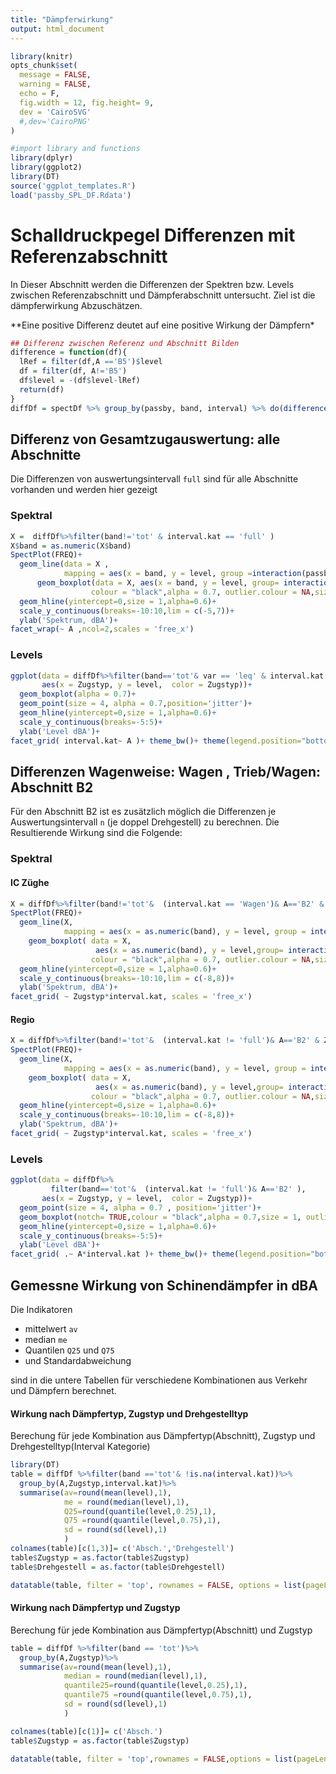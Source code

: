 ```yaml
---
title: "Dämpferwirkung"
output: html_document
---
```

```r
library(knitr)
opts_chunk$set(
  message = FALSE, 
  warning = FALSE,
  echo = F,
  fig.width = 12, fig.height= 9,
  dev = 'CairoSVG'
  #,dev='CairoPNG'
)
```

```r
#import library and functions
library(dplyr)
library(ggplot2)
library(DT)
source('ggplot_templates.R')
load('passby_SPL_DF.Rdata')
```

# Schalldruckpegel Differenzen mit Referenzabschnitt

In Dieser Abschnitt werden die Differenzen der Spektren bzw. Levels zwischen  Referenzabschnitt und Dämpferabschnitt untersucht. Ziel ist die dämpferwirkung Abzuschätzen.

**Eine positive Differenz deutet auf eine positive Wirkung der Dämpfern*

```r
## Differenz zwischen Referenz und Abschnitt Bilden
difference = function(df){
  lRef = filter(df,A =='B5')$level
  df = filter(df, A!='B5')
  df$level = -(df$level-lRef)
  return(df)
}
diffDf = spectDf %>% group_by(passby, band, interval) %>% do(difference(.))

```

## Differenz von Gesamtzugauswertung: alle Abschnitte

Die Differenzen von auswertungsintervall `full` sind für alle Abschnitte vorhanden und werden hier gezeigt

### Spektral
```r
X =  diffDf%>%filter(band!='tot' & interval.kat == 'full' )
X$band = as.numeric(X$band)
SpectPlot(FREQ)+ 
  geom_line(data = X ,
            mapping = aes(x = band, y = level, group =interaction(passby,A,interval), color = Zugstyp),size = 1, alpha = 0.7)+
      geom_boxplot(data = X, aes(x = band, y = level, group= interaction(band, A)),
                  colour = "black",alpha = 0.7, outlier.colour = NA,size = 0.5)+
  geom_hline(yintercept=0,size = 1,alpha=0.6)+
  scale_y_continuous(breaks=-10:10,lim = c(-5,7))+
  ylab('Spektrum, dBA')+
facet_wrap(~ A ,ncol=2,scales = 'free_x')
```

### Levels

```r
ggplot(data = diffDf%>%filter(band=='tot'& var == 'leq' & interval.kat == 'full'  ),
       aes(x = Zugstyp, y = level,  color = Zugstyp))+ 
  geom_boxplot(alpha = 0.7)+
  geom_point(size = 4, alpha = 0.7,position='jitter')+
  geom_hline(yintercept=0,size = 1,alpha=0.6)+
  scale_y_continuous(breaks=-5:5)+
  ylab('Level dBA')+
facet_grid( interval.kat~ A )+ theme_bw()+ theme(legend.position="bottom")
```


## Differenzen Wagenweise: Wagen , Trieb/Wagen: Abschnitt B2

Für den Abschnitt B2 ist es zusätzlich möglich die Differenzen je Auswertungsintervall `n` (je doppel Drehgestell) zu berechnen. Die Resultierende Wirkung sind die Folgende:

### Spektral

#### IC Züghe
```r

X = diffDf%>%filter(band!='tot'&  (interval.kat == 'Wagen')& A=='B2' & Zugstyp =='IC' )
SpectPlot(FREQ)+
  geom_line(X,
            mapping = aes(x = as.numeric(band), y = level, group = interaction(passby,A,interval,var), color = Zugstyp),size = 1, alpha = 0.5)+
    geom_boxplot( data = X,
                   aes(x = as.numeric(band), y = level,group= interaction(band,A,var)),
                  colour = "black",alpha = 0.7, outlier.colour = NA,size = 0.8)+
  geom_hline(yintercept=0,size = 1,alpha=0.6)+
  scale_y_continuous(breaks=-10:10,lim = c(-8,8))+
  ylab('Spektrum, dBA')+
facet_grid( ~ Zugstyp*interval.kat, scales = 'free_x')
```

#### Regio

```r
X = diffDf%>%filter(band!='tot'&  (interval.kat != 'full')& A=='B2' & Zugstyp =='Regio' )
SpectPlot(FREQ)+
  geom_line(X,
            mapping = aes(x = as.numeric(band), y = level, group = interaction(passby,A,interval,var), color = Zugstyp),size = 1, alpha = 0.5)+
    geom_boxplot( data = X,
                   aes(x = as.numeric(band), y = level,group= interaction(band,A,var)),
                  colour = "black",alpha = 0.7, outlier.colour = NA,size = 0.8)+
  geom_hline(yintercept=0,size = 1,alpha=0.6)+
  scale_y_continuous(breaks=-10:10,lim = c(-8,8))+
  ylab('Spektrum, dBA')+
facet_grid( ~ Zugstyp*interval.kat, scales = 'free_x')
```


### Levels

```r
ggplot(data = diffDf%>%
         filter(band=='tot'&  (interval.kat != 'full')& A=='B2' ),
       aes(x = Zugstyp, y = level,  color = Zugstyp))+ 
  geom_point(size = 4, alpha = 0.7 , position='jitter')+
  geom_boxplot(notch= TRUE,colour = "black",alpha = 0.7,size = 1, outlier.colour = NA)+
  geom_hline(yintercept=0,size = 1,alpha=0.6)+
  scale_y_continuous(breaks=-5:5)+
  ylab('Level dBA')+
facet_grid( .~ A*interval.kat )+ theme_bw()+ theme(legend.position="bottom")
```

##  Gemessne Wirkung  von Schinendämpfer in dBA

Die Indikatoren

 - mittelwert `av`
 - median `me`
 - Quantilen `Q25` und `Q75`
 - und Standardabweichung
 
 sind in die untere Tabellen für verschiedene Kombinationen aus Verkehr und Dämpfern berechnet.

####  Wirkung nach Dämpfertyp, Zugstyp und Drehgestelltyp
 Berechung für jede Kombination aus Dämpfertyp(Abschnitt), Zugstyp und Drehgestelltyp(Interval Kategorie) 
```r
library(DT)
table = diffDf %>%filter(band =='tot'& !is.na(interval.kat))%>%
  group_by(A,Zugstyp,interval.kat)%>%
  summarise(av=round(mean(level),1),
            me = round(median(level),1),
            Q25=round(quantile(level,0.25),1),
            Q75 =round(quantile(level,0.75),1),
            sd = round(sd(level),1)
            )
colnames(table)[c(1,3)]= c('Absch.','Drehgestell')
table$Zugstyp = as.factor(table$Zugstyp)
table$Drehgestell = as.factor(table$Drehgestell)

datatable(table, filter = 'top', rownames = FALSE, options = list(pageLength = nrow(table), dom = 'tip'))

```

####  Wirkung nach Dämpfertyp und Zugstyp
 Berechung für jede Kombination aus Dämpfertyp(Abschnitt) und  Zugstyp
 
```r


table = diffDf %>%filter(band == 'tot')%>%
  group_by(A,Zugstyp)%>%
  summarise(av=round(mean(level),1),
            median = round(median(level),1),
            quantile25=round(quantile(level,0.25),1),
            quantile75 =round(quantile(level,0.75),1),
            sd = round(sd(level),1)
            )

colnames(table)[c(1)]= c('Absch.')
table$Zugstyp = as.factor(table$Zugstyp)

datatable(table, filter = 'top',rownames = FALSE,options = list(pageLength = nrow(table), dom = 'tip'))

```